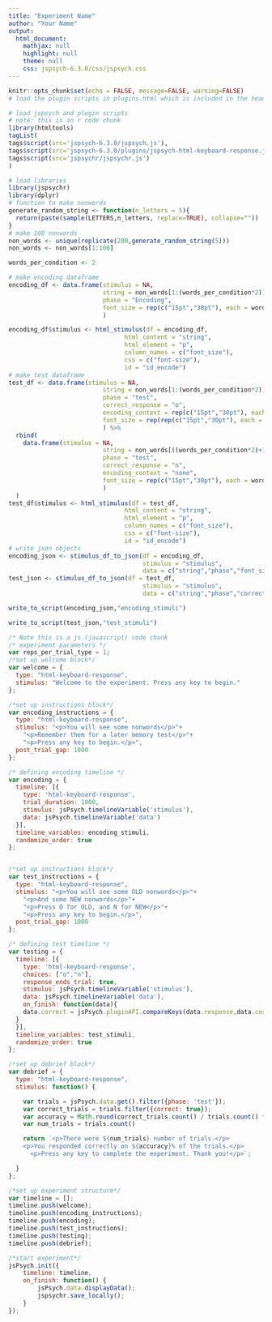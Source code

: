 ```yaml
---
title: "Experiment Name"
author: "Your Name"
output:
  html_document:
    mathjax: null
    highlight: null
    theme: null
    css: jspsych-6.3.0/css/jspsych.css
---
```



```r
knitr::opts_chunk$set(echo = FALSE, message=FALSE, warning=FALSE)
# load the plugin scripts in plugins.html which is included in the header.
```

```r
# load jspsych and plugin scripts
# note: this is an r code chunk
library(htmltools)
tagList(
tags$script(src='jspsych-6.3.0/jspsych.js'),
tags$script(src='jspsych-6.3.0/plugins/jspsych-html-keyboard-response.js'),
tags$script(src='jspsychr/jspsychr.js')
)
```

```r
# load libraries
library(jspsychr)
library(dplyr)
# function to make nonwords
generate_random_string <- function(n_letters = 5){
  return(paste(sample(LETTERS,n_letters, replace=TRUE), collapse=""))
}
# make 100 nonwords
non_words <- unique(replicate(200,generate_random_string(5)))
non_words <- non_words[1:100]

words_per_condition <- 2

# make encoding dataframe
encoding_df <- data.frame(stimulus = NA,
                          string = non_words[1:(words_per_condition*2)],
                          phase = "Encoding",
                          font_size = rep(c("15pt","30pt"), each = words_per_condition)
                          )

encoding_df$stimulus <- html_stimulus(df = encoding_df, 
                                html_content = "string",
                                html_element = "p",
                                column_names = c("font_size"),
                                css = c("font-size"),
                                id = "id_encode")
# make test dataframe
test_df <- data.frame(stimulus = NA,
                          string = non_words[1:(words_per_condition*2)],
                          phase = "test",
                          correct_response = "o",
                          encoding_context = rep(c("15pt","30pt"), each = words_per_condition),
                          font_size = rep(rep(c("15pt","30pt"), each = (words_per_condition/2)),2)
                          ) %>%
  rbind(
    data.frame(stimulus = NA,
                          string = non_words[((words_per_condition*2)+1):(words_per_condition*4)],
                          phase = "test",
                          correct_response = "n",
                          encoding_context = "none",
                          font_size = rep(c("15pt","30pt"), each = words_per_condition)
                          )
  )
test_df$stimulus <- html_stimulus(df = test_df, 
                                html_content = "string",
                                html_element = "p",
                                column_names = c("font_size"),
                                css = c("font-size"),
                                id = "id_encode")
# write json objects
encoding_json <- stimulus_df_to_json(df = encoding_df,
                                     stimulus = "stimulus",
                                     data = c("string","phase","font_size"))
test_json <- stimulus_df_to_json(df = test_df,
                                     stimulus = "stimulus",
                                     data = c("string","phase","correct_response","font_size"))
```

```r
write_to_script(encoding_json,"encoding_stimuli")
```

```r
write_to_script(test_json,"test_stimuli")
```



```js
/* Note this is a js (javascript) code chunk
/* experiment parameters */
var reps_per_trial_type = 1;
/*set up welcome block*/
var welcome = {
  type: "html-keyboard-response",
  stimulus: "Welcome to the experiment. Press any key to begin."
}; 

/*set up instructions block*/
var encoding_instructions = {
  type: "html-keyboard-response",
  stimulus: "<p>You will see some nonwords</p>"+
    "<p>Remember them for a later memory test</p>"+
    "<p>Press any key to begin.</p>",
  post_trial_gap: 1000
};

/* defining encoding timeline */
var encoding = {
  timeline: [{
    type: 'html-keyboard-response',
    trial_duration: 1000,
    stimulus: jsPsych.timelineVariable('stimulus'),
    data: jsPsych.timelineVariable('data')
  }],
  timeline_variables: encoding_stimuli,
  randomize_order: true
};


/*set up instructions block*/
var test_instructions = {
  type: "html-keyboard-response",
  stimulus: "<p>You will see some OLD nonwords</p>"+
    "<p>And some NEW nonwords</p>"+
    "<p>Press O for OLD, and N for NEW</p>"+
    "<p>Press any key to begin.</p>",
  post_trial_gap: 1000
};

/* defining test timeline */
var testing = {
  timeline: [{
    type: 'html-keyboard-response',
    choices: ["o","n"],
    response_ends_trial: true,
    stimulus: jsPsych.timelineVariable('stimulus'),
    data: jsPsych.timelineVariable('data'),
    on_finish: function(data){
    data.correct = jsPsych.pluginAPI.compareKeys(data.response,data.correct_response);
  }
  }],
  timeline_variables: test_stimuli,
  randomize_order: true
};

/*set up debrief block*/
var debrief = {
  type: "html-keyboard-response",
  stimulus: function() {

    var trials = jsPsych.data.get().filter({phase: 'test'});
    var correct_trials = trials.filter({correct: true});
    var accuracy = Math.round(correct_trials.count() / trials.count() * 100);
    var num_trials = trials.count()

    return `<p>There were ${num_trials} number of trials.</p>
    <p>You responded correctly on ${accuracy}% of the trials.</p>
      <p>Press any key to complete the experiment. Thank you!</p>`;

  }
};

/*set up experiment structure*/
var timeline = [];
timeline.push(welcome);
timeline.push(encoding_instructions);
timeline.push(encoding);
timeline.push(test_instructions);
timeline.push(testing);
timeline.push(debrief);

/*start experiment*/
jsPsych.init({
    timeline: timeline,
    on_finish: function() {
        jsPsych.data.displayData();
        jspsychr.save_locally();
    }
});
```

